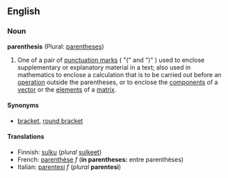 ==English==
===Noun===
'''parenthesis''' (Plural: [[parentheses]])

# One of a pair of [[punctuation marks]] ( "(" and ")" ) used to enclose supplementary or explanatory material in a text; also used in mathematics to enclose a calculation that is to be carried out before an [[operation]] outside the parentheses, or to enclose the [[component]]s of a [[vector]] or the [[element]]s of a [[matrix]].

====Synonyms====
*[[bracket]], [[round bracket]]

====Translations====
*Finnish: [[sulku]] (''plural'' [[sulkeet]])
*French: [[parenthèse]] ''f'' ('''in parentheses:''' entre parenthèses)
*Italian: [[parentesi]] ''f'' (''plural'' '''parentesi''')